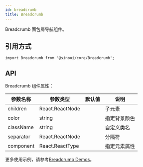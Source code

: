 ```yaml
---
id: breadcrumb
title: Breadcrumb
---
```


Breadcrumb 面包屑导航组件。

## 引用方式

```tsx
import Breadcrumb from '@sinoui/core/Breadcrumb';
```

## API

Breadcrumb 组件属性：

| 参数名称  | 参数类型        | 默认值 | 说明         |
| --------- | --------------- | ------ | ------------ |
| children  | React.ReactNode |        | 子元素       |
| color     | string          |        | 指定背景颜色 |
| className | string          |        | 自定义类名   |
| separator | React.ReactNode |        | 分隔符       |
| component | React.ReactType |        | 指定元素属性 |

更多使用示例，请参考[Breadcrumb Demos](/docs/components/breadcrumb)。
